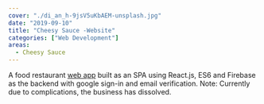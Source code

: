 ```yaml
---
cover: "./di_an_h-9jsV5uKbAEM-unsplash.jpg"
date: "2019-09-10"
title: "Cheesy Sauce -Website"
categories: ["Web Development"]
areas:
  - Cheesy Sauce
---
```

A food restaurant [web app](https://github.com/yopereir/cheesySauce) built as an SPA using React.js, ES6 and Firebase as the backend with google sign-in and email verification. Note: Currently due to complications, the business has dissolved.